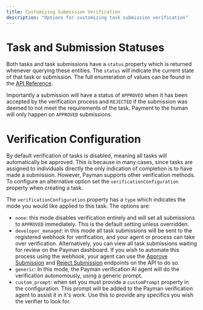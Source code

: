 ```yaml
---
title: Customizing Submission Verification
description: "Options for customizing task submission verification"
---
```


# Task and Submission Statuses

Both tasks and task submissions have a `status` property which is returned whenever querying these entities.  The `status` will indicate the current state of that task or submission.
The full enumeration of values can be found in the <a href='/api-reference/introduction'>API Reference</a>.

Importantly a submission will have a status of `APPROVED` when it has been accepted by the verification process and `REJECTED` if the submission was deemed to not meet the requirements of 
the task.  Payment to the human will only happen on `APPROVED` submissions.

# Verification Configuration

By default verification of tasks is disabled, meaning all tasks will automatically be approved.  This is because in many cases, since tasks are assigned to individuals directly
the only indication of completion is to have made a submission.  However, Payman supports other verification methods.  To configure an alternative option set the 
`verificationConfiguration` property when creating a task.

The `verificationConfiguration` property has a `type` which indicates the mode you would like applied to this task.  The options are:

- `none`: this mode disables verification entirely and will set all submissions to `APPROVED` immediately. This is the default setting unless overridden.
- `developer_managed`: in this mode all task submissions will be sent to the registered webhook for verification, and your agent or process can take over verification.  Alternatively,
you can view all task submissions waiting for review on the Payman dashboard.  If you wish to automate this process using the webhook, your agent can use the [Approve Submission](https://docs.paymanai.com/api-reference/endpoint/approve-task-submission)
and [Reject Submission](https://docs.paymanai.com/api-reference/endpoint/reject-task-submission) endpoints on the API to do so.
- `generic`: In this mode, the Payman verification AI agent will do the verification autonomously, using a generic prompt.
- `custom_prompt`: when set you must provide a `customPrompt` property in the configuration.  This prompt will be added to the Payman verification agent to assist it in it's work.
  Use this to provide any specifics you wish the verifier to look for.
